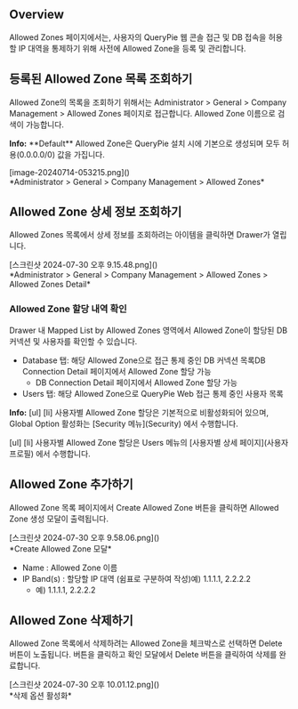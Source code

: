 ## Overview
Allowed Zones 페이지에서는, 사용자의 QueryPie 웹 콘솔 접근 및 DB 접속을 허용할 IP 대역을 통제하기 위해 사전에 Allowed Zone을 등록 및 관리합니다.

## 등록된 Allowed Zone 목록 조회하기
Allowed Zone의 목록을 조회하기 위해서는 Administrator &gt; General &gt; Company Management &gt; Allowed Zones 페이지로 접근합니다. Allowed Zone 이름으로 검색이 가능합니다.

<div class="alert alert-info">
  <i class="fas fa-info-circle"></i> <strong>Info:</strong> **Default** Allowed Zone은 QueryPie 설치 시에 기본으로 생성되며 모두 허용(0.0.0.0/0) 값을 가집니다. 

</div>

<p align="center">
<div>[image-20240714-053215.png]()</div>
*Administrator &gt; General &gt; Company Management &gt; Allowed Zones*
</p>

## Allowed Zone 상세 정보 조회하기
Allowed Zones 목록에서 상세 정보를 조회하려는 아이템을 클릭하면 Drawer가 열립니다.

<p align="center">
<div>[스크린샷 2024-07-30 오후 9.15.48.png]()</div>
*Administrator &gt; General &gt; Company Management &gt; Allowed Zones &gt; Allowed Zones Detail*
</p>

### Allowed Zone 할당 내역 확인
Drawer 내 Mapped List by Allowed Zones 영역에서 Allowed Zone이 할당된 DB 커넥션 및 사용자를 확인할 수 있습니다.

* Database 탭: 해당 Allowed Zone으로 접근 통제 중인 DB 커넥션 목록DB Connection Detail 페이지에서 Allowed Zone 할당 가능
  * DB Connection Detail 페이지에서 Allowed Zone 할당 가능
* Users 탭: 해당 Allowed Zone으로 QueryPie Web 접근 통제 중인 사용자 목록

<div class="alert alert-info">
  <i class="fas fa-info-circle"></i> <strong>Info:</strong> [ul]
[li]
사용자별 Allowed Zone 할당은 기본적으로 비활성화되어 있으며, Global Option 활성화는 [Security 메뉴](Security) 에서 수행합니다. 


[ul]
[li]
사용자별 Allowed Zone 할당은 Users 메뉴의 [사용자별 상세 페이지](사용자 프로필) 에서 수행합니다. 



</div>

## Allowed Zone 추가하기
Allowed Zone 목록 페이지에서 Create Allowed Zone 버튼을 클릭하면 Allowed Zone 생성 모달이 출력됩니다.

<p align="center">
<div>[스크린샷 2024-07-30 오후 9.58.06.png]()</div>
*Create Allowed Zone 모달*
</p>

* Name : Allowed Zone 이름
* IP Band(s) : 할당할 IP 대역 (쉼표로 구분하여 작성)예) 1.1.1.1, 2.2.2.2
  * 예) 1.1.1.1, 2.2.2.2

## Allowed Zone 삭제하기
Allowed Zone 목록에서 삭제하려는 Allowed Zone을 체크박스로 선택하면 Delete 버튼이 노출됩니다. 버튼을 클릭하고 확인 모달에서 Delete 버튼을 클릭하여 삭제를 완료합니다.

<p align="center">
<div>[스크린샷 2024-07-30 오후 10.01.12.png]()</div>
*삭제 옵션 활성화*
</p>
